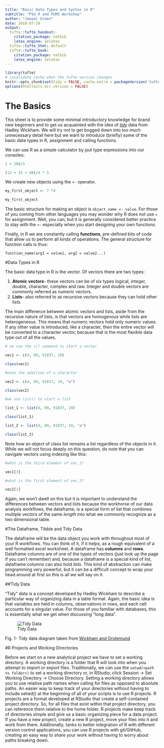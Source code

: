 ```yaml
---
title: "Basic Data Types and Syntax in R"
subtitle: "PSU R and PUMS Workshop"
author: "Jamaal Green"
date: 2018-07-29
output:
  tufte::tufte_handout:
    citation_package: natbib
    latex_engine: xelatex
  tufte::tufte_html: default
  tufte::tufte_book:
    citation_package: natbib
    latex_engine: xelatex
---
```


```r
library(tufte)
# invalidate cache when the tufte version changes
knitr::opts_chunk$set(tidy = FALSE, cache.extra = packageVersion('tufte'))
options(htmltools.dir.version = FALSE)
```

# The Basics

This sheet is to provide some minimal introductory knowledge for brand new beginners and to get us acquainted with the idea of [*tidy*](http://r4ds.had.co.nz/explore-intro.html) data from Hadley Wickham. We will try not to get bogged down into too much unnecessary detail here but we want to introduce (briefly) some of the basic data types in R, assignment and calling functions. 

We can use R as a simple calculator by jsut type expressions into our consoles:

```r

1 + 200/3

(12 + 35 + 98)/4 * 5
```

We create new objects using the `<-` operator.

```r

my_first_object <- 7 *4

my_first_object

```

The basic structure for making an object is `object_name <- value`. For those of you coming from other languages you may wonder why R does not use `=` for assignment. Well, you can, but it is generally considered better practice to stay with the `<-` especially when you start designing your own functions. 

Finally, in R we are constantly calling **functions**, pre-defined bits of code that allow us to perform all kinds of operations. The general structure for function calls is thus:

```function_name(arg1 = value1, arg2 = value2...)```

#Data Types in R

The basic data type in R is the vector. Of vectors there are two types:

1.  **Atomic vectors**- these vectors can be of six types logical, integer, double, character, complex and raw. Integer and double vectors are commonly referred as *numeric* vectors.
2.  **Lists**- also referred to as recursive vectors because they can hold other lists

The main difference between atomic vectors and lists, aside from the recursive nature of lists, is that vectors are homogenous while lists are heterogeneous. This means that numeric vectors hold only numeric values. If any other value is introduced, like a character, then the entire vector will be converted to a character vector, because that is the most flexible data type out of all the values.

```r

# we use the c() command to start a vector

vec1 <- c(4, 89, 91837, 19)

class(vec1)

#note the addition of a character 

vec2 <- c(4, 89, 91837, 19, "a")

class(vec2)

#we use list() to start a list

list_1 <- list(4, 89, 91837, 19)

class(list_1)

list_2 <- list(4, 89, 91837, 19, "a")

class(list_2)
```


Note how an object of class list remains a list regardless of the objects in it. While we will not focus deeply on this question, do note that you can navigate vectors using indexing like this:

```r


#what is the third element of vec_1?

vec1[3]

#what is the first element of vec_2?

vec2[1]

```

Again, we won't dwell on this but it is important to understand the differences between vectors and lists because the workhorse of our data analysis workflows, the dataframe, is a special form of list that combines multiple vectors of the same *length* into what we commonly recognize as a two dimensional table.

#The Dataframe, Tibble and Tidy Data

The dataframe will be the data object you work with throughout most of your R workflows. You can think of it, if it helps, as a rough equivalent of a well formatted excel worksheet. A dataframe has **columns** and **rows**. Dataframe columns are of one of the types of vectors (just look up the page if you can't remember) and, because a dataframe is a special kind of list, dataframe columns can also hold *lists*. This kind of abstraction can make programming very powerful, but it can be a difficult concept to wrap your head around at first so this is all we will say on it. 

##Tidy Data

"Tidy" data is a concept developed by Hadley Wickham to describe a particular way of organizing data in a table format. Again, the basic idea is that variables are held in columns, observations in rows, and each cell accounts for a singular value. For those of you familiar with databases, this is essentially what we get when discussing "long data".

![Tidy Data](/day1/tidy-1.png)

Fig. 1- Tidy data diagram taken from [Wickham and Grolemund](http://r4ds.had.co.nz/introduction.html)


#R Projects and Working Directories

Before we start on a new analytical project we have to set a working directory. A working directory is a folder that R will look into when you attempt to import or export files. Traditionally, we can use the `setwd(<path to folder>)` to set a working directory or, in RStudio, click Session -> Set Working Directory -> Choose Directory. Setting a working directory allows you to use relative path names when calling for files as opposed to absolute paths. An easier way to keep track of your directories without having to include setwd() at the beginning of all of your scripts is to use R projects. R projects are a format developed at RStudio that create a self-contained project directory. So, for all files that exist within that project directory, you can reference them relative to the home folder. R projects make keep track of directories simple and give us a basic organizing piece for a data project. If you have a new project, create a new R project, move your files into it and work from there. Additionally, tanks to better integration of R with different version control applications, you can use R projects with git/GitHub, creating an easy way to share your work without having to worry about paths breaking down.